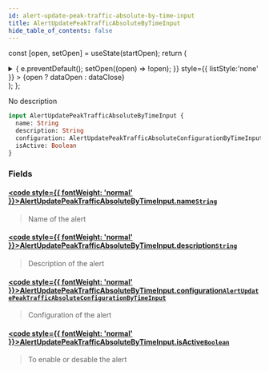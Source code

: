 ```yaml
---
id: alert-update-peak-traffic-absolute-by-time-input
title: AlertUpdatePeakTrafficAbsoluteByTimeInput
hide_table_of_contents: false
---
```






const [open, setOpen] = useState(startOpen);
return (
<details {...(open ? { open: true } : {})} className="details" style={{ border:'none', boxShadow:'none', background:'var(--ifm-background-color)' }}>
<summary
onClick={(e) => {
e.preventDefault();
setOpen((open) => !open);
}}
style={{ listStyle:'none' }} >
{open ? dataOpen : dataClose}
</summary>
{open && children}
</details>
);
};

No description

```graphql
input AlertUpdatePeakTrafficAbsoluteByTimeInput {
  name: String
  description: String
  configuration: AlertUpdatePeakTrafficAbsoluteConfigurationByTimeInput
  isActive: Boolean
}
```

### Fields

#### [<code style={{ fontWeight: 'normal' }}>AlertUpdatePeakTrafficAbsoluteByTimeInput.<b>name</b></code>](#)<Bullet />[`String`](/api/scalars/string) <Badge class="badge badge--secondary" text="scalar"/>

> Name of the alert

#### [<code style={{ fontWeight: 'normal' }}>AlertUpdatePeakTrafficAbsoluteByTimeInput.<b>description</b></code>](#)<Bullet />[`String`](/api/scalars/string) <Badge class="badge badge--secondary" text="scalar"/>

> Description of the alert

#### [<code style={{ fontWeight: 'normal' }}>AlertUpdatePeakTrafficAbsoluteByTimeInput.<b>configuration</b></code>](#)<Bullet />[`AlertUpdatePeakTrafficAbsoluteConfigurationByTimeInput`](/api/inputs/alert-update-peak-traffic-absolute-configuration-by-time-input) <Badge class="badge badge--secondary" text="input"/>

> Configuration of the alert

#### [<code style={{ fontWeight: 'normal' }}>AlertUpdatePeakTrafficAbsoluteByTimeInput.<b>isActive</b></code>](#)<Bullet />[`Boolean`](/api/scalars/boolean) <Badge class="badge badge--secondary" text="scalar"/>

> To enable or desable the alert

